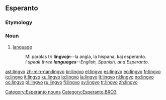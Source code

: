 ==Esperanto==

===Etymology===
{{L.|eo}} {{term|lingua}}

===Noun===
{{eo-noun}}

# [[language]]
#: Mi parolas tri '''lingvojn'''--la angla, la hispana, kaj esperanto.
#: ''I speak three '''languages'''--English, Spanish, and Esperanto.'' 

[[Category:Esperanto nouns]]
[[Category:Esperanto BRO3]]

[[ast:lingvo]]
[[zh-min-nan:lingvo]]
[[br:lingvo]]
[[el:lingvo]]
[[es:lingvo]]
[[eo:lingvo]]
[[fr:lingvo]]
[[io:lingvo]]
[[it:lingvo]]
[[ku:lingvo]]
[[lo:lingvo]]
[[la:lingvo]]
[[lt:lingvo]]
[[nl:lingvo]]
[[no:lingvo]]
[[oc:lingvo]]
[[pl:lingvo]]
[[ru:lingvo]]
[[fi:lingvo]]
[[sv:lingvo]]
[[tr:lingvo]]
[[zh:lingvo]]